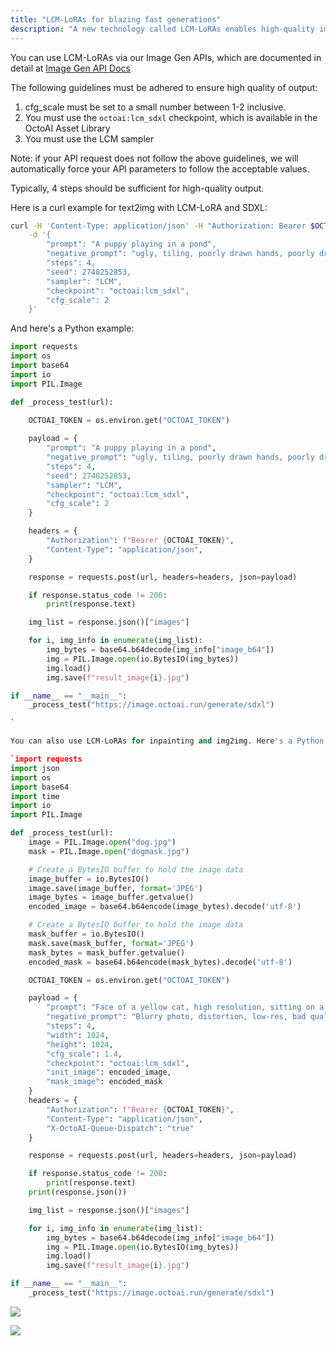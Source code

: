 ```yaml
---
title: "LCM-LoRAs for blazing fast generations"
description: "A new technology called LCM-LoRAs enables high-quality image generations in less than 1 second"
---
```


You can use LCM-LoRAs via our Image Gen APIs, which are documented in detail at [Image Gen API Docs](/docs/image-gen-api-docs)

The following guidelines must be adhered to ensure high quality of output:

1. cfg\_scale must be set to a small number between 1-2 inclusive.
2. You must use the `octoai:lcm_sdxl` checkpoint, which is available in the OctoAI Asset Library
3. You must use the LCM sampler

Note: if your API request does not follow the above guidelines, we will automatically force your API parameters to follow the acceptable values.

Typically, 4 steps should be sufficient for high-quality output.

Here is a curl example for text2img with LCM-LoRA and SDXL:

```bash 
curl -H 'Content-Type: application/json' -H "Authorization: Bearer $OCTOAI_TOKEN" -X POST "https://image.octoai.run/generate/sdxl" \
    -d '{
        "prompt": "A puppy playing in a pond",
        "negative_prompt": "ugly, tiling, poorly drawn hands, poorly drawn feet, poorly drawn face, out of frame, extra limbs, disfigured, deformed, body out of frame, blurry, bad anatomy, blurred, watermark, grainy, signature, cut off, draft",
        "steps": 4,
        "seed": 2748252853,
        "sampler": "LCM",
        "checkpoint": "octoai:lcm_sdxl",
        "cfg_scale": 2
    }'
```

And here's a Python example:

```python
import requests
import os
import base64
import io
import PIL.Image

def _process_test(url):
    
    OCTOAI_TOKEN = os.environ.get("OCTOAI_TOKEN")

    payload = {
        "prompt": "A puppy playing in a pond",
        "negative_prompt": "ugly, tiling, poorly drawn hands, poorly drawn feet, poorly drawn face, out of frame, extra limbs, disfigured, deformed, body out of frame, blurry, bad anatomy, blurred, watermark, grainy, signature, cut off, draft",
        "steps": 4,
        "seed": 2748252853,
        "sampler": "LCM",
        "checkpoint": "octoai:lcm_sdxl",
        "cfg_scale": 2
    }

    headers = {
        "Authorization": f"Bearer {OCTOAI_TOKEN}",
        "Content-Type": "application/json",
    }

    response = requests.post(url, headers=headers, json=payload)

    if response.status_code != 200:
        print(response.text)

    img_list = response.json()["images"]

    for i, img_info in enumerate(img_list):
        img_bytes = base64.b64decode(img_info["image_b64"])
        img = PIL.Image.open(io.BytesIO(img_bytes))
        img.load()
        img.save(f"result_image{i}.jpg")

if __name__ == "__main__":
    _process_test("https://image.octoai.run/generate/sdxl")

`

You can also use LCM-LoRAs for inpainting and img2img. Here's a Python example for inpainting:

`import requests
import json
import os
import base64
import time
import io
import PIL.Image

def _process_test(url):
    image = PIL.Image.open("dog.jpg")
    mask = PIL.Image.open("dogmask.jpg")

    # Create a BytesIO buffer to hold the image data
    image_buffer = io.BytesIO()
    image.save(image_buffer, format='JPEG')
    image_bytes = image_buffer.getvalue()
    encoded_image = base64.b64encode(image_bytes).decode('utf-8')

    # Create a BytesIO buffer to hold the image data
    mask_buffer = io.BytesIO()
    mask.save(mask_buffer, format='JPEG')
    mask_bytes = mask_buffer.getvalue()
    encoded_mask = base64.b64encode(mask_bytes).decode('utf-8')

    OCTOAI_TOKEN = os.environ.get("OCTOAI_TOKEN")

    payload = {
        "prompt": "Face of a yellow cat, high resolution, sitting on a park bench",
        "negative_prompt": "Blurry photo, distortion, low-res, bad quality",
        "steps": 4,
        "width": 1024,
        "height": 1024,
        "cfg_scale": 1.4,
        "checkpoint": "octoai:lcm_sdxl",
        "init_image": encoded_image,
        "mask_image": encoded_mask
    }
    headers = {
        "Authorization": f"Bearer {OCTOAI_TOKEN}",
        "Content-Type": "application/json",
        "X-OctoAI-Queue-Dispatch": "true"
    }

    response = requests.post(url, headers=headers, json=payload)

    if response.status_code != 200:
        print(response.text)
    print(response.json())

    img_list = response.json()["images"]

    for i, img_info in enumerate(img_list):
        img_bytes = base64.b64decode(img_info["image_b64"])
        img = PIL.Image.open(io.BytesIO(img_bytes))
        img.load()
        img.save(f"result_image{i}.jpg")

if __name__ == "__main__":
    _process_test("https://image.octoai.run/generate/sdxl")

```

![](/images/7ea3783-dog.jpg) 


![](/images/47f29aa-dogmask.jpg)